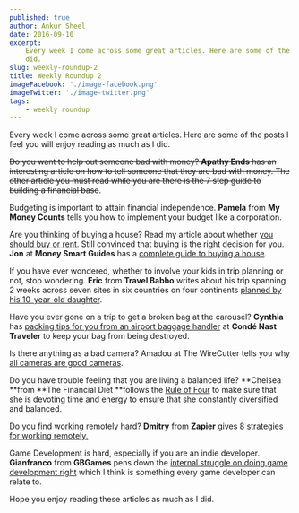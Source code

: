 ```yaml
---
published: true
author: Ankur Sheel
date: 2016-09-10
excerpt:
    Every week I come across some great articles. Here are some of the posts I feel you will enjoy reading as much as I
    did.
slug: weekly-roundup-2
title: Weekly Roundup 2
imageFacebook: './image-facebook.png'
imageTwitter: './image-twitter.png'
tags:
    - weekly roundup
---
```


Every week I come across some great articles. Here are some of the posts I feel you will enjoy reading as much as I did.

~~Do you want to help out someone bad with money? **Apathy Ends** has an interesting article on how to tell someone that
they are bad with money. The other article you must read while you are there is the 7 step guide to building a financial
base~~.

Budgeting is important to attain financial independence. **Pamela** from **My Money Counts** tells you how to implement
your budget like a corporation.

Are you thinking of buying a house? Read my article about whether [you should buy or rent](../rent-buy-house). Still
convinced that buying is the right decision for you. **Jon** at **Money Smart Guides** has a
[complete guide to buying a house](http://www.moneysmartguides.com/ultimate-guide-buying-a-house).

If you have ever wondered, whether to involve your kids in trip planning or not, stop wondering. **Eric** from **Travel
Babbo** writes about his trip spanning 2 weeks across seven sites in six countries on four continents
[planned by his 10-year-old daughter](http://travelbabbo.com/2016/09/around-world-kids-two-weeks/).

Have you ever gone on a trip to get a broken bag at the carousel? **Cynthia** has
[packing tips for you from an airport baggage handler](http://www.cntraveler.com/story/packing-tips-from-an-airport-baggage-handler)
at **Condé Nast Traveler** to keep your bag from being destroyed.

Is there anything as a bad camera? Amadou at The WireCutter tells you why
[all cameras are good cameras](http://thewirecutter.com/blog/all-cameras-are-good-cameras/).

Do you have trouble feeling that you are living a balanced life? **Chelsea **from **The Financial Diet **follows the
[Rule of Four](http://thefinancialdiet.com/rule-four-keeps-focused-productive-fulfilled/) to make sure that she is
devoting time and energy to ensure that she constantly diversified and balanced.

Do you find working remotely hard? **Dmitry** from **Zapier** gives
[8 strategies for working remotely.](https://zapier.com/blog/productive-remote-work/)

Game Development is hard, especially if you are an indie developer. **Gianfranco** from **GBGames** pens down the
[internal struggle on doing game development right](http://gbgames.com/blog/2016/09/the-internal-struggle-on-doing-game-development-right/)
which I think is something every game developer can relate to.

Hope you enjoy reading these articles as much as I did.
